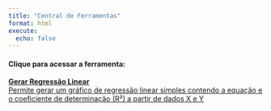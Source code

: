 ```yaml
---
title: "Central de Ferramentas"
format: html
execute: 
  echo: false
---
```



<h4> Clique para acessar a ferramenta: </h4>


::: {.apps}

[<i class="fas fa-chart-line"></i> **Gerar Regressão Linear**  
Permite gerar um gráfico de regressão linear simples contendo a equação e o coeficiente de determinação (R²) a partir de dados X e Y](https://solutionsapp.shinyapps.io/regressaosimples/){.app-btn target="_blank"}

:::
